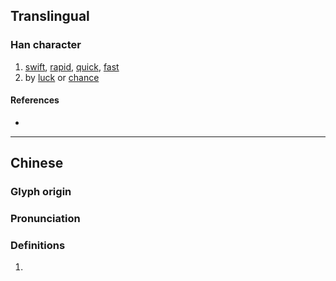 {{character info/new}}
==Translingual==

===Han character===
{{Han char|rn=61|rad=心|as=13|sn=16|four=98040|canj=PHSK|ids=⿰忄敫}}

# [[swift]], [[rapid]], [[quick]], [[fast]]
# by [[luck]] or [[chance]]

====References====
* {{Han ref|kx=0405.080|dkj=11316|dj=0745.180|hdz=42361.070|uh=61BF|ud=25023|bh=E9A1|bd=59809}}

----

==Chinese==
{{zh-forms}}

===Glyph origin===
{{Han etym}}

===Pronunciation===
{{zh-pron
|m=jiǎo
|m-s=
|dg=
|c=giu1
|c-t=
|g=
|h=pfs=
|j=
|mb=
|md=
|mn=
|mn-t=
|w=
|x=
|mc=y
|oc=y
|cat=
}}

===Definitions===
{{zh-hanzi}}

# {{rfdef|lang=zh}}